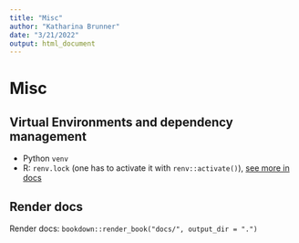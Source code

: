 ```yaml
---
title: "Misc"
author: "Katharina Brunner"
date: "3/21/2022"
output: html_document
---
```


# Misc

## Virtual Environments and dependency management

* Python `venv`
* R: `renv.lock` (one has to activate it with `renv::activate()`), [see more in docs](https://rstudio.github.io/renv/articles/renv.html)

## Render docs

Render docs: `bookdown::render_book("docs/", output_dir = ".")`